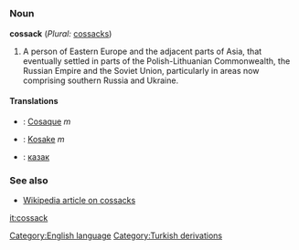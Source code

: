 =={{en}}==
[[Category:English language]]
===Noun===
'''cossack''' (''Plural:'' [[cossacks]])

#A person of Eastern Europe and the adjacent parts of Asia, that eventually settled in parts of the Polish-Lithuanian Commonwealth, the Russian Empire and the Soviet Union, particularly in areas now comprising southern Russia and Ukraine.

====Translations====
*{{fr}}: [[Cosaque]] ''m''
*{{de}}: [[Kosake]] ''m''
*{{ru}}: [[казак]]

===See also===
*[[w:Cossack|Wikipedia article on cossacks]]

[[it:cossack]]
[[Category:Turkish derivations]]
